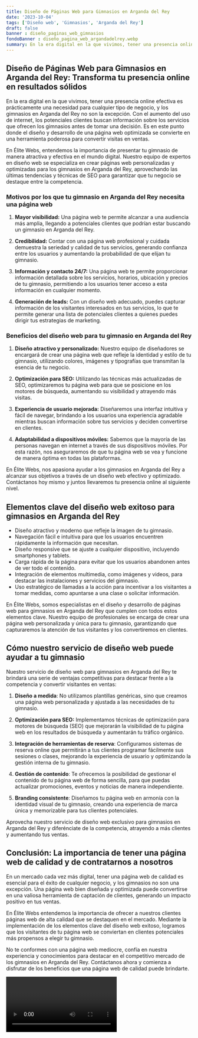 ```yaml
---
title: Diseño de Páginas Web para Gimnasios en Arganda del Rey
date: '2023-10-04'
tags: ['Diseño web', 'Gimnasios', 'Arganda del Rey']
draft: false
banner : diseño_paginas_web_gimnasios
fondoBanner : diseño_pagina_web_argandadelrey.webp
summary: En la era digital en la que vivimos, tener una presencia online efectiva es prácticamente una necesidad para cualquier tipo de negocio, y los gimnasios en Arganda del Rey no son la excepción. Con el aumento del uso de internet, los potenciales clientes buscan información sobre los servicios que ofrecen los gimnasios antes de tomar una decisión. Es en este punto donde el diseño y desarrollo de una página web optimizada se convierte en una herramienta poderosa para convertir visitas en ventas.
---
```


## **Diseño de Páginas Web para Gimnasios en Arganda del Rey: Transforma tu presencia online en resultados sólidos**

En la era digital en la que vivimos, tener una presencia online efectiva es prácticamente una necesidad para cualquier tipo de negocio, y los gimnasios en Arganda del Rey no son la excepción. Con el aumento del uso de internet, los potenciales clientes buscan información sobre los servicios que ofrecen los gimnasios antes de tomar una decisión. Es en este punto donde el diseño y desarrollo de una página web optimizada se convierte en una herramienta poderosa para convertir visitas en ventas.

En Élite Webs, entendemos la importancia de presentar tu gimnasio de manera atractiva y efectiva en el mundo digital. Nuestro equipo de expertos en diseño web se especializa en crear páginas web personalizadas y optimizadas para los gimnasios en Arganda del Rey, aprovechando las últimas tendencias y técnicas de SEO para garantizar que tu negocio se destaque entre la competencia.

### **Motivos por los que tu gimnasio en Arganda del Rey necesita una página web**

1. **Mayor visibilidad:** Una página web te permite alcanzar a una audiencia más amplia, llegando a potenciales clientes que podrían estar buscando un gimnasio en Arganda del Rey.

2. **Credibilidad:** Contar con una página web profesional y cuidada demuestra la seriedad y calidad de tus servicios, generando confianza entre los usuarios y aumentando la probabilidad de que elijan tu gimnasio.

3. **Información y contacto 24/7:** Una página web te permite proporcionar información detallada sobre los servicios, horarios, ubicación y precios de tu gimnasio, permitiendo a los usuarios tener acceso a esta información en cualquier momento.

4. **Generación de leads:** Con un diseño web adecuado, puedes capturar información de los visitantes interesados en tus servicios, lo que te permite generar una lista de potenciales clientes a quienes puedes dirigir tus estrategias de marketing.

### **Beneficios del diseño web para tu gimnasio en Arganda del Rey**

1. **Diseño atractivo y personalizado:** Nuestro equipo de diseñadores se encargará de crear una página web que refleje la identidad y estilo de tu gimnasio, utilizando colores, imágenes y tipografías que transmitan la esencia de tu negocio.

2. **Optimización para SEO:** Utilizando las técnicas más actualizadas de SEO, optimizaremos tu página web para que se posicione en los motores de búsqueda, aumentando su visibilidad y atrayendo más visitas.

3. **Experiencia de usuario mejorada:** Diseñaremos una interfaz intuitiva y fácil de navegar, brindando a los usuarios una experiencia agradable mientras buscan información sobre tus servicios y deciden convertirse en clientes.

4. **Adaptabilidad a dispositivos móviles:** Sabemos que la mayoría de las personas navegan en internet a través de sus dispositivos móviles. Por esta razón, nos aseguraremos de que tu página web se vea y funcione de manera óptima en todas las plataformas.

En Élite Webs, nos apasiona ayudar a los gimnasios en Arganda del Rey a alcanzar sus objetivos a través de un diseño web efectivo y optimizado. Contáctanos hoy mismo y juntos llevaremos tu presencia online al siguiente nivel.

<GifSeo />

<Cta />

## Elementos clave del diseño web exitoso para gimnasios en Arganda del Rey

- Diseño atractivo y moderno que refleje la imagen de tu gimnasio.
- Navegación fácil e intuitiva para que los usuarios encuentren rápidamente la información que necesitan.
- Diseño responsive que se ajuste a cualquier dispositivo, incluyendo smartphones y tablets.
- Carga rápida de la página para evitar que los usuarios abandonen antes de ver todo el contenido.
- Integración de elementos multimedia, como imágenes y videos, para destacar las instalaciones y servicios del gimnasio.
- Uso estratégico de llamadas a la acción para incentivar a los visitantes a tomar medidas, como apuntarse a una clase o solicitar información.

En Élite Webs, somos especialistas en el diseño y desarrollo de páginas web para gimnasios en Arganda del Rey que cumplen con todos estos elementos clave. Nuestro equipo de profesionales se encarga de crear una página web personalizada y única para tu gimnasio, garantizando que capturaremos la atención de tus visitantes y los convertiremos en clientes.

## Cómo nuestro servicio de diseño web puede ayudar a tu gimnasio

Nuestro servicio de diseño web para gimnasios en Arganda del Rey te brindará una serie de ventajas competitivas para destacar frente a la competencia y convertir visitantes en ventas:

1. **Diseño a medida**: No utilizamos plantillas genéricas, sino que creamos una página web personalizada y ajustada a las necesidades de tu gimnasio.

2. **Optimización para SEO:** Implementamos técnicas de optimización para motores de búsqueda (SEO) que mejorarán la visibilidad de tu página web en los resultados de búsqueda y aumentarán tu tráfico orgánico.

3. **Integración de herramientas de reserva**: Configuramos sistemas de reserva online que permitirán a tus clientes programar fácilmente sus sesiones o clases, mejorando la experiencia de usuario y optimizando la gestión interna de tu gimnasio.

4. **Gestión de contenido**: Te ofrecemos la posibilidad de gestionar el contenido de tu página web de forma sencilla, para que puedas actualizar promociones, eventos y noticias de manera independiente.

5. **Branding consistente**: Diseñamos tu página web en armonía con la identidad visual de tu gimnasio, creando una experiencia de marca única y memorizable para tus clientes potenciales.

Aprovecha nuestro servicio de diseño web exclusivo para gimnasios en Arganda del Rey y diferénciate de la competencia, atrayendo a más clientes y aumentando tus ventas.

## Conclusión: La importancia de tener una página web de calidad y de contratarnos a nosotros

En un mercado cada vez más digital, tener una página web de calidad es esencial para el éxito de cualquier negocio, y los gimnasios no son una excepción. Una página web bien diseñada y optimizada puede convertirse en una valiosa herramienta de captación de clientes, generando un impacto positivo en tus ventas.

En Élite Webs entendemos la importancia de ofrecer a nuestros clientes páginas web de alta calidad que se destaquen en el mercado. Mediante la implementación de los elementos clave del diseño web exitoso, logramos que los visitantes de tu página web se conviertan en clientes potenciales más propensos a elegir tu gimnasio.

No te conformes con una página web mediocre, confía en nuestra experiencia y conocimientos para destacar en el competitivo mercado de los gimnasios en Arganda del Rey. Contáctanos ahora y comienza a disfrutar de los beneficios que una página web de calidad puede brindarte.

<Video />

<CtaBot job='Gimnasios' city='Arganda del Rey'/>

<Gmaps query='Arganda del Rey+españa+maps' />
